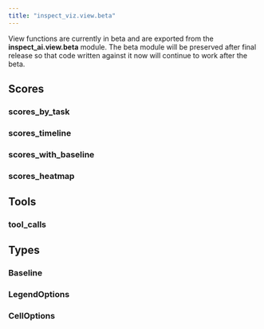 ```yaml
---
title: "inspect_viz.view.beta"
---
```


::: callout-note
View functions are currently in beta and are exported from the **inspect_ai.view.beta** module. The beta module will be preserved after final release so that code written against it now will continue to work after the beta.
:::

## Scores

### scores_by_task
### scores_timeline
### scores_with_baseline
### scores_heatmap

## Tools

### tool_calls

## Types

### Baseline
### LegendOptions
### CellOptions
